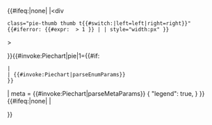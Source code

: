 <templatestyles src="Piechart/styles.css"/>
{{#ifeq:{{{thumb|<includeonly>right</includeonly><noinclude>none</noinclude>}}}|none|
|<div 
 class="pie-thumb thumb t{{#switch:{{{thumb|right}}}|left=left|right=right}}"
 {{#iferror: {{#expr: {{{thumb-size|}}} > 1 }} | | style="width:{{{thumb-size|}}}px" }}
><div class="thumbinner">
}}{{#invoke:Piechart|pie|1={{#if:{{{1|<noinclude>show</noinclude>}}}
 |<!-- JSON mode -->{{{1|<noinclude>[
 {"label": "villages: $v", "value": 45}, 
 {"label": "cities: $v"},
]</noinclude>}}}
 |<!-- enum-values mode -->{{#invoke:Piechart|parseEnumParams}}
 }}
| meta = <includeonly>{{#invoke:Piechart|parseMetaParams}}</includeonly>
<noinclude>
{
"legend": true,
} 
</noinclude>
}}{{#ifeq:{{{thumb|right}}}|none|
|</div></div>
}}
<noinclude>
{{documentation}}
<!-- Add categories to the /doc subpage, interwikis to Wikidata.  -->
</noinclude>